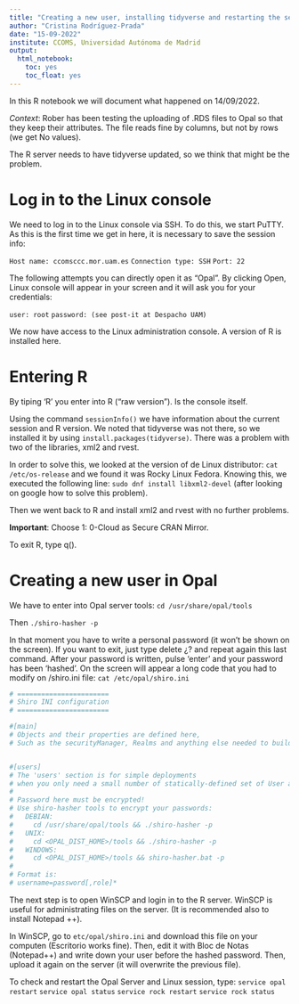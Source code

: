 ```yaml
---
title: "Creating a new user, installing tidyverse and restarting the server"
author: "Cristina Rodríguez-Prada"
date: "15-09-2022"
institute: CCOMS, Universidad Autónoma de Madrid
output: 
  html_notebook:
    toc: yes
    toc_float: yes
---
```


In this R notebook we will document what happened on 14/09/2022. 

_Context_: Rober has been testing the uploading of .RDS files to Opal so that they keep their attributes. The file reads fine by columns, but not by rows (we get No values). 

The R server needs to have tidyverse updated, so we think that might be the problem. 

# Log in to the Linux console
We need to log in to the Linux console via SSH. To do this, we start PuTTY. As this is the first time we get in here, it is necessary to save the session info:

`Host name: ccomsccc.mor.uam.es`
`Connection type: SSH`
`Port: 22`

The following attempts you can directly open it as "Opal". By clicking Open, Linux console will appear in your screen and it will ask you for your credentials:

`user: root`
`password: (see post-it at Despacho UAM)`

We now have access to the Linux administration console. A version of R is installed here.

# Entering R
By tiping 'R' you enter into R ("raw version"). Is the console itself. 

Using the command `sessionInfo()` we have information about the current session and R version. We noted that tidyverse was not there, so we installed it by using `install.packages(tidyverse)`. There was a problem with two of the libraries, xml2 and rvest. 

In order to solve this, we looked at the version of de Linux distributor: `cat /etc/os-release` and we found it was Rocky Linux Fedora. Knowing this, we executed the following line: `sudo dnf install libxml2-devel ` (after looking on google how to solve this problem). 

Then we went back to R and install xml2 and rvest with no further problems. 

**Important**: Choose 1: 0-Cloud as Secure CRAN Mirror.

To exit R, type q().

# Creating a new user in Opal
We have to enter into Opal server tools:
`cd /usr/share/opal/tools`

Then
`./shiro-hasher -p`

In that moment you have to write a personal password (it won't be shown on the screen). If you want to exit, just type delete ¿? and repeat again this last command. After your password is written, pulse 'enter' and your password has been 'hashed'. On the screen will appear a long code that you had to modify on /shiro.ini file:
`cat /etc/opal/shiro.ini`

```r
# =======================
# Shiro INI configuration
# =======================

#[main]
# Objects and their properties are defined here,
# Such as the securityManager, Realms and anything else needed to build the SecurityManager


#[users]
# The 'users' section is for simple deployments
# when you only need a small number of statically-defined set of User accounts.
#
# Password here must be encrypted!
# Use shiro-hasher tools to encrypt your passwords:
#   DEBIAN:
#     cd /usr/share/opal/tools && ./shiro-hasher -p
#   UNIX:
#     cd <OPAL_DIST_HOME>/tools && ./shiro-hasher -p
#   WINDOWS:
#     cd <OPAL_DIST_HOME>/tools && shiro-hasher.bat -p
#
# Format is:
# username=password[,role]*
```

The next step is to open WinSCP and login in to the R server. WinSCP is useful for administrating files on the server. (It is recommended also to install Notepad ++).

In WinSCP, go to `etc/opal/shiro.ini` and download this file on your computen (Escritorio works fine). Then, edit it with Bloc de Notas (Notepad++) and write down your user before the hashed password. Then, upload it again on the server (it will overwrite the previous file). 

To check and restart the Opal Server and Linux session, type: 
`service opal restart`
`service opal status`
`service rock restart`
`service rock status` 
